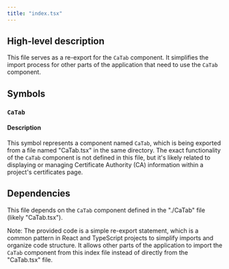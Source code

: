 ```yaml
---
title: "index.tsx"
---
```


## High-level description
This file serves as a re-export for the `CaTab` component. It simplifies the import process for other parts of the application that need to use the `CaTab` component.

## Symbols

### `CaTab`
#### Description
This symbol represents a component named `CaTab`, which is being exported from a file named "CaTab.tsx" in the same directory. The exact functionality of the `CaTab` component is not defined in this file, but it's likely related to displaying or managing Certificate Authority (CA) information within a project's certificates page.

## Dependencies
This file depends on the `CaTab` component defined in the "./CaTab" file (likely "CaTab.tsx").

Note: The provided code is a simple re-export statement, which is a common pattern in React and TypeScript projects to simplify imports and organize code structure. It allows other parts of the application to import the `CaTab` component from this index file instead of directly from the "CaTab.tsx" file.